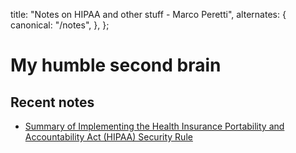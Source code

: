   title: "Notes on HIPAA and other stuff - Marco Peretti",
  alternates: {
    canonical: "/notes",
  },
};

# My humble second brain

## Recent notes

- [Summary of Implementing the Health Insurance Portability and Accountability Act (HIPAA) Security Rule](/notes/nist-sp-800-66r2-hipaa-notes)
